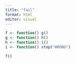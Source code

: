 ```yaml
---
title: "fail"
format: html
editor: visual
---
```


```r
f <- function() g()
g <- function() h()
h <- function() i()
i <- function() stop("WRONG")
```

```r

f()

```
